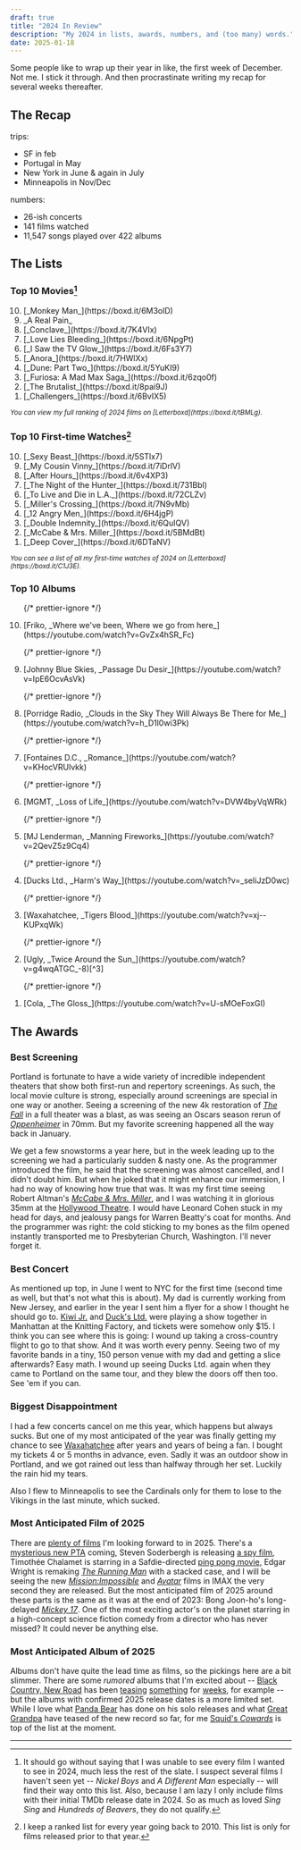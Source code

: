 ```yaml
---
draft: true
title: "2024 In Review"
description: "My 2024 in lists, awards, numbers, and (too many) words."
date: 2025-01-18
---
```


Some people like to wrap up their year in like, the first week of December. Not me. I stick it through. And then procrastinate writing my recap for several weeks thereafter.

## The Recap

trips:

- SF in feb
- Portugal in May
- New York in June & again in July
- Minneapolis in Nov/Dec

numbers:

- 26-ish concerts
- 141 films watched
- 11,547 songs played over 422 albums

## The Lists

### Top 10 Movies[^1]

<ol reversed>
	<li>[_Monkey Man_](https://boxd.it/6M3olD)</li>
	<li>_A Real Pain_</li>
	<li>[_Conclave_](https://boxd.it/7K4VIx)</li>
	<li>[_Love Lies Bleeding_](https://boxd.it/6NpgPt)</li>
	<li>[_I Saw the TV Glow_](https://boxd.it/6Fs3Y7)</li>
	<li>[_Anora_](https://boxd.it/7HWlXx)</li>
	<li>[_Dune: Part Two_](https://boxd.it/5YuKI9)</li>
	<li>[_Furiosa: A Mad Max Saga_](https://boxd.it/6zqo0f)</li>
	<li>[_The Brutalist_](https://boxd.it/8pai9J)</li>
	<li>[_Challengers_](https://boxd.it/6BvIX5)</li>
</ol>

<small>
	<i>
		You can view my full ranking of 2024 films on
		[Letterboxd](https://boxd.it/tBMLg).
	</i>
</small>

### Top 10 First-time Watches[^2]

<ol reversed>
	<li>[_Sexy Beast_](https://boxd.it/5STlx7)</li>
	<li>[_My Cousin Vinny_](https://boxd.it/7iDrlV)</li>
	<li>[_After Hours_](https://boxd.it/6v4XP3)</li>
	<li>[_The Night of the Hunter_](https://boxd.it/731Bbl)</li>
	<li>[_To Live and Die in L.A._](https://boxd.it/72CLZv)</li>
	<li>[_Miller's Crossing_](https://boxd.it/7N9vMb)</li>
	<li>[_12 Angry Men_](https://boxd.it/6H4jgP)</li>
	<li>[_Double Indemnity_](https://boxd.it/6QuIQV)</li>
	<li>[_McCabe & Mrs. Miller_](https://boxd.it/5BMdBt)</li>
	<li>[_Deep Cover_](https://boxd.it/6DTaNV)</li>
</ol>

<small>
	<i>
		You can see a list of all my first-time watches of 2024 on
		[Letterboxd](https://boxd.it/C1J3E).
	</i>
</small>

### Top 10 Albums

<ol reversed>

{/* prettier-ignore */}
<li>[Friko, _Where we've been, Where we go from here_](https://youtube.com/watch?v=GvZx4hSR_Fc)</li>

{/* prettier-ignore */}
<li>[Johnny Blue Skies, _Passage Du Desir_](https://youtube.com/watch?v=IpE6OcvAsVk)</li>

{/* prettier-ignore */}
<li>[Porridge Radio, _Clouds in the Sky They Will Always Be There for Me_](https://youtube.com/watch?v=h_D1l0wi3Pk)</li>

{/* prettier-ignore */}
<li>[Fontaines D.C., _Romance_](https://youtube.com/watch?v=KHocVRUlvkk)</li>

{/* prettier-ignore */}
<li>[MGMT, _Loss of Life_](https://youtube.com/watch?v=DVW4byVqWRk)</li>

{/* prettier-ignore */}
<li>[MJ Lenderman, _Manning Fireworks_](https://youtube.com/watch?v=2QevZ5z9Cq4)</li>

{/* prettier-ignore */}
<li>[Ducks Ltd., _Harm's Way_](https://youtube.com/watch?v=_seIiJzD0wc)</li>

{/* prettier-ignore */}
<li>[Waxahatchee, _Tigers Blood_](https://youtube.com/watch?v=xj--KUPxqWk)</li>

{/* prettier-ignore */}
<li>[Ugly, _Twice Around the Sun_](https://youtube.com/watch?v=g4wqATGC_-8)[^3]</li>

{/* prettier-ignore */}
<li>[Cola, _The Gloss_](https://youtube.com/watch?v=U-sMOeFoxGI)</li>

</ol>

## The Awards

### Best Screening

Portland is fortunate to have a wide variety of incredible independent theaters that show both first-run and repertory screenings. As such, the local movie culture is strong, especially around screenings are special in one way or another. Seeing a screening of the new 4k restoration of [_The Fall_](https://boxd.it/7Bqt2V) in a full theater was a blast, as was seeing an Oscars season rerun of [_Oppenheimer_](https://boxd.it/5SQVE3) in 70mm. But my favorite screening happened all the way back in January.

We get a few snowstorms a year here, but in the week leading up to the screening we had a particularly sudden & nasty one. As the programmer introduced the film, he said that the screening was almost cancelled, and I didn't doubt him. But when he joked that it might enhance our immersion, I had no way of knowing how true that was. It was my first time seeing Robert Altman's [_McCabe & Mrs. Miller_](https://boxd.it/5BMdBt), and I was watching it in glorious 35mm at the [Hollywood Theatre](https://hollywoodtheatre.org/). I would have Leonard Cohen stuck in my head for days, and jealousy pangs for Warren Beatty's coat for months. And the programmer was right: the cold sticking to my bones as the film opened instantly transported me to Presbyterian Church, Washington. I'll never forget it.

### Best Concert

As mentioned up top, in June I went to NYC for the first time (second time as well, but that's not what this is about). My dad is currently working from New Jersey, and earlier in the year I sent him a flyer for a show I thought he should go to. [Kiwi Jr.](https://www.youtube.com/watch?v=jpQX2DhtE-0) and [Duck's Ltd.](https://www.youtube.com/watch?v=T_8fmcCTDfE) were playing a show together in Manhattan at the Knitting Factory, and tickets were somehow only $15. I think you can see where this is going: I wound up taking a cross-country flight to go to that show. And it was worth every penny. Seeing two of my favorite bands in a tiny, 150 person venue with my dad and getting a slice afterwards? Easy math. I wound up seeing Ducks Ltd. again when they came to Portland on the same tour, and they blew the doors off then too. See 'em if you can.

### Biggest Disappointment

I had a few concerts cancel on me this year, which happens but always sucks. But one of my most anticipated of the year was finally getting my chance to see [Waxahatchee](https://www.youtube.com/watch?v=PkzBs-vQgBc) after years and years of being a fan. I bought my tickets 4 or 5 months in advance, even. Sadly it was an outdoor show in Portland, and we got rained out less than halfway through her set. Luckily the rain hid my tears.

Also I flew to Minneapolis to see the Cardinals only for them to lose to the Vikings in the last minute, which sucked.

### Most Anticipated Film of 2025

There are [plenty of films](https://letterboxd.com/lowmess/watchlist/year/2025/) I'm looking forward to in 2025. There's a [mysterious new PTA](https://boxd.it/DUHM) coming, Steven Soderbergh is releasing [a spy film](https://letterboxd.com/film/black-bag-2025/), Timothée Chalamet is starring in a Safdie-directed [ping pong movie](https://boxd.it/Off0), Edgar Wright is remaking [_The Running Man_](https://boxd.it/u36A) with a stacked case, and I will be seeing the new [_Mission:Impossible_](https://boxd.it/l7A2) and [_Avatar_](https://boxd.it/2W7s) films in IMAX the very second they are released. But the most anticipated film of 2025 around these parts is the same as it was at the end of 2023: Bong Joon-ho's long-delayed [_Mickey 17_](https://boxd.it/q1Dk). One of the most exciting actor's on the planet starring in a high-concept science fiction comedy from a director who has never missed? It could never be anything else.

### Most Anticipated Album of 2025

Albums don't have quite the lead time as films, so the pickings here are a bit slimmer. There are some _rumored_ albums that I'm excited about -- [Black Country, New Road](https://www.youtube.com/watch?v=VbHV8oObR54) has been [teasing](https://www.youtube.com/watch?v=75oFpkoUG1E) [something](https://www.youtube.com/watch?v=mfLfWd8Z9PY) for [weeks](https://www.youtube.com/watch?v=UJgPL3yZY0Q), for example -- but the albums with confirmed 2025 release dates is a more limited set. While I love what [Panda Bear](https://www.youtube.com/watch?v=YMNZuZe2OCY) has done on his solo releases and what [Great Grandpa](https://www.youtube.com/watch?v=Meg6M3mAd7I) have teased of the new record so far, for me [Squid's _Cowards_](https://www.youtube.com/watch?v=CqM8hhwNsJA) is top of the list at the moment.

---

[^1]: It should go without saying that I was unable to see every film I wanted to see in 2024, much less the rest of the slate. I suspect several films I haven't seen yet -- _Nickel Boys_ and _A Different Man_ especially -- will find their way onto this list. Also, because I am lazy I only include films with their initial TMDb release date in 2024. So as much as loved _Sing Sing_ and _Hundreds of Beavers_, they do not qualify.

[^2]: I keep a ranked list for every year going back to 2010. This list is only for films released prior to that year.

[^3]: Is this technically an EP? Yes. Do I care? No.
